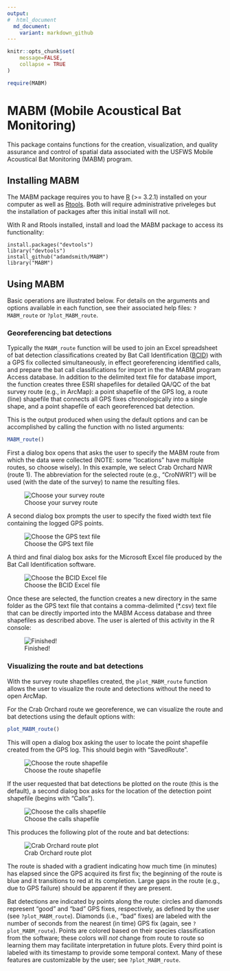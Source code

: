 ```yaml
---
output:
#  html_document
  md_document:
    variant: markdown_github
---
```


```r
knitr::opts_chunk$set(
    message=FALSE,
    collapse = TRUE
)

require(MABM)
```

# MABM (Mobile Acoustical Bat Monitoring)

This package contains functions for the creation, visualization, and quality assurance and control of spatial data associated with the USFWS Mobile Acoustical Bat Monitoring (MABM) program.

## Installing MABM

The MABM package requires you to have [R](https://www.r-project.org/) (>= 3.2.1) installed on your computer as well as [Rtools](https://cran.r-project.org/bin/windows/Rtools/).  Both will require administrative priveleges but the installation of packages after this initial install will not.

With R and Rtools installed, install and load the MABM package to access its functionality:

```
install.packages("devtools")
library("devtools")
install_github("adamdsmith/MABM")
library("MABM")
```

## Using MABM

Basic operations are illustrated below.  For details on the arguments and options available in each function, see their associated help files: `?MABM_route` or `?plot_MABM_route`.

### Georeferencing bat detections

Typically the `MABM_route` function will be used to join an Excel spreadsheet of bat detection classifications created by Bat Call Identification ([BCID](http://www.batcallid.com)) with a GPS fix collected simultaneously, in effect georeferencing identified calls, and prepare the bat call classifications for import in the the MABM program Access database.  In addition to the delimited text file for database import, the function creates three ESRI shapefiles for detailed QA/QC of the bat survey route (e.g., in ArcMap): a point shapefile of the GPS log, a route (line) shapefile that connects all GPS fixes chronologically into a single shape, and a point shapefile of each georeferenced bat detection.

This is the output produced when using the default options and can be accomplished by calling the function with no listed arguments:

```r
MABM_route()
```

First a dialog box opens that asks the user to specify the MABM route from which the data were collected (NOTE: some "locations" have multiple routes, so choose wisely).  In this example, we select Crab Orchard NWR (route 1).  The abbreviation for the selected route (e.g., "CroNWR1") will be used (with the date of the survey) to name the resulting files.

![Choose your survey route](./README-figs/choose_route.png)  

A second dialog box prompts the user to specify the fixed width text file containing the logged GPS points.

![Choose the GPS text file](./README-figs/choose_GPS.png)  

A third and final dialog box asks for the Microsoft Excel file produced by the Bat Call Identification software.

![Choose the BCID Excel file](./README-figs/choose_BCID.png)  

Once these are selected, the function creates a new directory in the same folder as the GPS text file that contains a comma-delimited (*.csv) text file that can be directly imported into the MABM Access database and three shapefiles as described above.  The user is alerted of this activity in the R console:

![Finished!](./README-figs/all_done.png)  

### Visualizing the route and bat detections

With the survey route shapefiles created, the `plot_MABM_route` function allows the user to visualize the route and detections without the need to open ArcMap.

For the Crab Orchard route we georeference, we can visualize the route and bat detections using the default options with: 

```r
plot_MABM_route()
```

This will open a dialog box asking the user to locate the point shapefile created from the GPS log.  This should begin with "SavedRoute".

![Choose the route shapefile](./README-figs/choose_shapefile.png) 

If the user requested that bat detections be plotted on the route (this is the default), a second dialog box asks for the location of the detection point shapefile (begins with "Calls").

![Choose the calls shapefile](./README-figs/choose_calls_shapefile.png) 

This produces the following plot of the route and bat detections:

![Crab Orchard route plot](./README-figs/plot_output.png) 

The route is shaded with a gradient indicating how much time (in minutes) has elapsed since the GPS acquired its first fix; the beginning of the route is blue and it transitions to red at its completion.  Large gaps in the route (e.g., due to GPS failure) should be apparent if they are present.  

Bat detections are indicated by points along the route: circles and diamonds represent "good" and "bad" GPS fixes, respectively, as defined by the user (see `?plot_MABM_route`).  Diamonds (i.e., "bad" fixes) are labeled with the number of seconds from the nearest (in time) GPS fix (again, see `?plot_MABM_route`).  Points are colored based on their species classification from the software; these colors will *not* change from route to route so learning them may facilitate interpretation in future plots. Every third point is labeled with its timestamp to provide some temporal context.  Many of these features are customizable by the user; see `?plot_MABM_route`.




